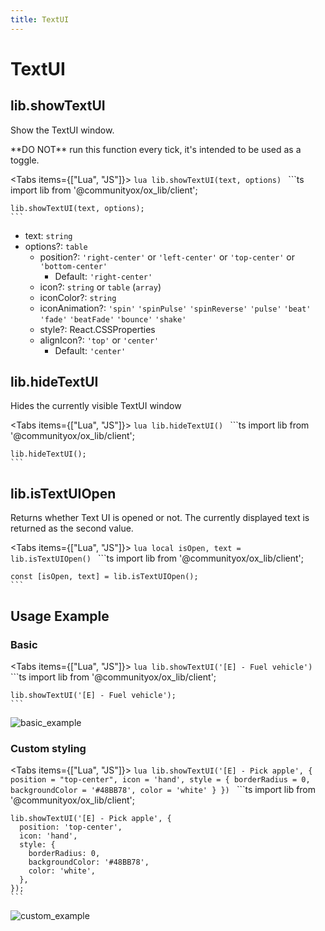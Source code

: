 ```yaml
---
title: TextUI
---
```



# TextUI

## lib.showTextUI

Show the TextUI window.

<Callout type="warning">
  **DO NOT** run this function every tick, it's intended to be used as a toggle.
</Callout>

<Tabs items={["Lua", "JS"]}>
  <Tab>
    ```lua
    lib.showTextUI(text, options)
    ```
  </Tab>
  <Tab>
    ```ts
    import lib from '@communityox/ox_lib/client';

    lib.showTextUI(text, options);
    ```
  </Tab>
</Tabs>

- text: `string`
- options?: `table`
  - position?: `'right-center'` or `'left-center'` or `'top-center'` or `'bottom-center'`
    - Default: `'right-center'`
  - icon?: `string` or `table` (`array`)
  - iconColor?: `string`
  - iconAnimation?: `'spin'` `'spinPulse'` `'spinReverse'` `'pulse'` `'beat'` `'fade'` `'beatFade'` `'bounce'` `'shake'`
  - style?: React.CSSProperties
  - alignIcon?: `'top'` or `'center'`
    - Default: `'center'`

## lib.hideTextUI

Hides the currently visible TextUI window

<Tabs items={["Lua", "JS"]}>
  <Tab>
    ```lua
    lib.hideTextUI()
    ```
  </Tab>
  <Tab>
    ```ts
    import lib from '@communityox/ox_lib/client';

    lib.hideTextUI();
    ```
  </Tab>
</Tabs>

## lib.isTextUIOpen

Returns whether Text UI is opened or not. The currently displayed text is returned as the second value.

<Tabs items={["Lua", "JS"]}>
  <Tab>
    ```lua
    local isOpen, text = lib.isTextUIOpen()
    ```
  </Tab>
  <Tab>
    ```ts
    import lib from '@communityox/ox_lib/client';

    const [isOpen, text] = lib.isTextUIOpen();
    ```
  </Tab>
</Tabs>

## Usage Example

### Basic

<Tabs items={["Lua", "JS"]}>
  <Tab>
    ```lua
    lib.showTextUI('[E] - Fuel vehicle')
    ```
  </Tab>
  <Tab>
    ```ts
    import lib from '@communityox/ox_lib/client';

    lib.showTextUI('[E] - Fuel vehicle');
    ```
  </Tab>
</Tabs>

![basic_example](https://i.imgur.com/uZS40fD.png)

### Custom styling

<Tabs items={["Lua", "JS"]}>
  <Tab>
    ```lua
    lib.showTextUI('[E] - Pick apple', {
        position = "top-center",
        icon = 'hand',
        style = {
            borderRadius = 0,
            backgroundColor = '#48BB78',
            color = 'white'
        }
    })
    ```
  </Tab>
  <Tab>
    ```ts
    import lib from '@communityox/ox_lib/client';

    lib.showTextUI('[E] - Pick apple', {
      position: 'top-center',
      icon: 'hand',
      style: {
        borderRadius: 0,
        backgroundColor: '#48BB78',
        color: 'white',
      },
    });
    ```
  </Tab>
</Tabs>

![custom_example](https://i.imgur.com/sy9lPC0.png)
